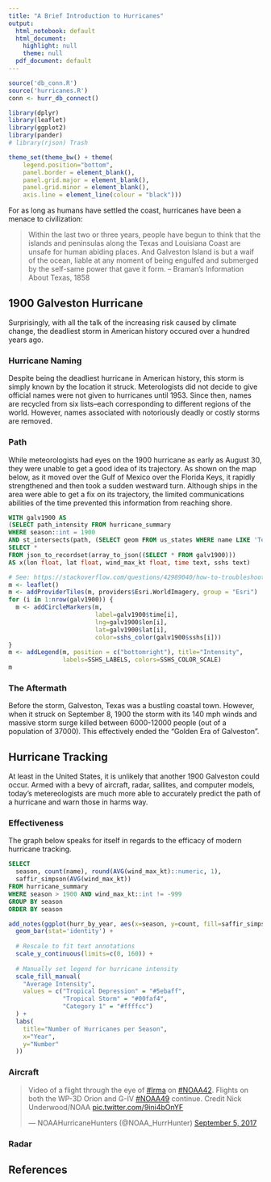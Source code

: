 ```yaml
---
title: "A Brief Introduction to Hurricanes"
output:
  html_notebook: default
  html_document:
    highlight: null
    theme: null
  pdf_document: default
---
```


```r
source('db_conn.R')
source('hurricanes.R')
conn <- hurr_db_connect()

library(dplyr)
library(leaflet)
library(ggplot2)
library(pander)
# library(rjson) Trash
```

```r
theme_set(theme_bw() + theme(
    legend.position="bottom",
    panel.border = element_blank(),
    panel.grid.major = element_blank(),
    panel.grid.minor = element_blank(),
    axis.line = element_line(colour = "black")))
```

For as long as humans have settled the coast, hurricanes have been a menace to civilization:

> Within the last two or three years, people have begun to think that the islands
  and peninsulas along the Texas and Louisiana Coast are unsafe for human abiding places. And
  Galveston Island is but a waif of the ocean, liable at any moment of
  being engulfed and submerged by the self-same power that gave it form.
    -- Braman's Information About Texas, 1858

## 1900 Galveston Hurricane
Surprisingly, with all the talk of the increasing risk caused by climate change, the deadliest storm in 
American history occured over a hundred years ago. 

### Hurricane Naming
Despite being the deadliest hurricane in American history, this storm is simply known by the location it struck. Meterologists did not decide to give official names were not given to hurricanes until 1953. Since then, names are recycled from six lists--each corresponding to different regions of the world. However, names associated with notoriously deadly or costly storms are removed.

### Path
While meteorologists had eyes on the 1900 hurricane as early as August 30, they were unable to get a good idea of its trajectory.
As shown on the map below, as it moved over the Gulf of Mexico over the Florida Keys, it rapidly strengthened and
then took a sudden westward turn. Although ships in the area were
able to get a fix on its trajectory, the limited communications abilities of the time prevented this information from reaching shore.

```sql
WITH galv1900 AS
(SELECT path_intensity FROM hurricane_summary 
WHERE season::int = 1900
AND st_intersects(path, (SELECT geom FROM us_states WHERE name LIKE 'Texas')))
SELECT *
FROM json_to_recordset(array_to_json((SELECT * FROM galv1900)))
AS x(lon float, lat float, wind_max_kt float, time text, sshs text)
```

```r
# See: https://stackoverflow.com/questions/42989040/how-to-troubleshoot-missing-osm-tiles-in-leaflet-html-widget
m <- leaflet()
m <- addProviderTiles(m, providers$Esri.WorldImagery, group = "Esri")
for (i in 1:nrow(galv1900)) {
  m <- addCircleMarkers(m,
                        label=galv1900$time[i],
                        lng=galv1900$lon[i],
                        lat=galv1900$lat[i],
                        color=sshs_color(galv1900$sshs[i]))
}
m <- addLegend(m, position = c("bottomright"), title="Intensity",
               labels=SSHS_LABELS, colors=SSHS_COLOR_SCALE)
m
```

### The Aftermath
Before the storm, Galveston, Texas was a bustling coastal town. However, when it
struck on September 8, 1900 the 
storm with its 140 mph winds and massive storm surge killed between 6000-12000
people (out of a population of 37000). This effectively ended the "Golden Era of Galveston".

## Hurricane Tracking
At least in the United States, it is unlikely that another 1900 Galveston could occur.
Armed with a bevy of aircraft, radar, sallites, and computer models, today's metereologists 
are much more able to accurately predict the path of a hurricane and warn those in harms way.

### Effectiveness
The graph below speaks for itself in regards to the efficacy of modern hurricane tracking.

```sql
SELECT
  season, count(name), round(AVG(wind_max_kt)::numeric, 1),        
  saffir_simpson(AVG(wind_max_kt))
FROM hurricane_summary
WHERE season > 1900 AND wind_max_kt::int != -999
GROUP BY season
ORDER BY season
```

```r
add_notes(ggplot(hurr_by_year, aes(x=season, y=count, fill=saffir_simpson)) +
  geom_bar(stat='identity') +
  
  # Rescale to fit text annotations
  scale_y_continuous(limits=c(0, 160)) + 
  
  # Manually set legend for hurricane intensity
  scale_fill_manual(
    "Average Intensity",
    values = c("Tropical Depression" = "#5ebaff",
               "Tropical Storm" = "#00faf4",
               "Category 1" = "#ffffcc")
  ) +
  labs(
    title="Number of Hurricanes per Season",
    x="Year",
    y="Number"
  ))
```

### Aircraft
<blockquote class="twitter-tweet" data-lang="en"><p lang="en" dir="ltr">Video of a flight through the eye of <a href="https://twitter.com/hashtag/Irma?src=hash&amp;ref_src=twsrc%5Etfw">#Irma</a> on <a href="https://twitter.com/hashtag/NOAA42?src=hash&amp;ref_src=twsrc%5Etfw">#NOAA42</a>. Flights on both the WP-3D Orion and G-IV <a href="https://twitter.com/hashtag/NOAA49?src=hash&amp;ref_src=twsrc%5Etfw">#NOAA49</a> continue. Credit Nick Underwood/NOAA <a href="https://t.co/9ini4bOnYF">pic.twitter.com/9ini4bOnYF</a></p>&mdash; NOAAHurricaneHunters (@NOAA_HurrHunter) <a href="https://twitter.com/NOAA_HurrHunter/status/905184657431506945?ref_src=twsrc%5Etfw">September 5, 2017</a></blockquote>
<script async src="//platform.twitter.com/widgets.js" charset="utf-8"></script>

### Radar

## References